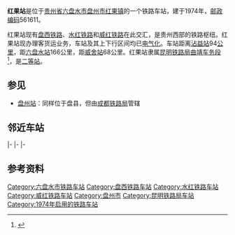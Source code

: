 {{noteTA
|1=zh-cn:始发车次; zh-hk:列車班次;
|2=zh-cn:车次; zh-hk:班次;
}}
{{Distinguish|红果子站}}
{{Infobox China railway station 
|车站名称 = 红果站
|图片 = Hongguo Railway Station.jpg
|图片介绍 = 红果车站
|车站名称拼音 = Hongguo
|英文名称 = Hongguo Railway Station
|车站代码 = 50225<ref>{{cite book|title=中华人民共和国铁路车站代码（GB/T 10302-2010）|publisher=中国标准出版社|year=2010|isbn=155066140495|ignore-isbn-error=true|pages=14}}</ref>
|电报码 = HEM
|拼音码 = HGU
|车站地址 = [[贵州省|贵州省]][[六盘水市|六盘水市]][[盘州市|盘州市]]通达路
|坐标 = {{coord|25.71448384869788|N|104.4639818080807|E|format=dms|display=inline,title}}
|归属 = [[昆明铁路局|昆明铁路局]][[曲靖车务段|曲靖车务段]]
|车站等级 = [[二等站_(中铁)|二等站]]
|线路 = [[盘西铁路|盘西铁路]]、[[水红铁路|水红铁路]]、[[威红铁路|威红铁路]]
}}
'''红果站'''是位于[[贵州省|贵州省]][[六盘水市|六盘水市]][[盘州市|盘州市]][[红果镇|红果镇]]的一个铁路车站，建于1974年，[[邮政编码|邮政编码]]561611。

红果站现有[[盘西铁路|盘西铁路]]、[[水红铁路|水红铁路]]和[[威红铁路|威红铁路]]在此交汇，是贵州西部的铁路枢纽。红果站现办理客货运业务，车站及其上下行区间均已[[电气化|电气化]]。车站距离[[沾益站|沾益站]]94[[公里|公里]]，距[[六盘水站|六盘水站]]166公里，距[[威舍站|威舍站]]68公里。红果站隶属[[昆明铁路局|昆明铁路局]][[曲靖车务段|曲靖车务段]]<ref>{{cite news|url=http://yn.youth.cn/cqb/201608/t20160802_8398849.htm|title=昆明铁路局曲靖车务段团委扎实开展“金花温馨相伴、旅途服务有我”主题活动|publisher=中国共产主义青年团云南省委|date=2016-07-27|accessdate=2016-10-19}}</ref>，是[[二等站_(中铁)|二等站]]。

==参见==
*[[盘州站|盘州站]]：同样位于盘县，但由[[成都铁路局|成都铁路局]]管辖

==邻近车站==
{{start rail box|[[File:China_Railways.svg|16px]] [[中国铁路|中国铁路]]}}
|-
{{s-inop|[[火铺站|火铺站]]|[[沾益站|沾益]]方向}}
{{s-line|[[盘西铁路|盘西铁路]]<br />← 9km 红果站 {{0}}{{0}}{{0}} {{0}}{{0}}}}
{{terminus}}
|-
{{s-inop|[[沙沱站|沙沱站]]|[[六盘水站|六盘水]]方向}}
{{s-line|[[水红铁路|水红铁路]]<br />← 7km 红果站 {{0}}{{0}}{{0}} {{0}}{{0}}}}
{{terminus}}
|-
{{s-inop|[[上西铺站|上西铺站]]|[[威舍站|威舍]]方向}}
{{s-line|[[威红铁路|威红铁路]]<br />← 8km 红果站 {{0}}{{0}}{{0}} {{0}}{{0}}}}
{{terminus}}
{{end box}}

==参考资料==
{{reflist}}

{{盘西铁路}}
{{水红铁路}}
{{威红铁路|nocat}}
{{昆明铁路局}}
{{贵州省铁路}}
{{铁路车站小作品}}
{{贵州小作品}}

[[Category:六盘水市铁路车站|Category:六盘水市铁路车站]]
[[Category:盘西铁路车站|Category:盘西铁路车站]]
[[Category:水红铁路车站|Category:水红铁路车站]]
[[Category:威红铁路车站|Category:威红铁路车站]]
[[Category:盘州市|Category:盘州市]]
[[Category:昆明铁路局车站|Category:昆明铁路局车站]]
[[Category:1974年启用的铁路车站|Category:1974年启用的铁路车站]]
